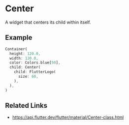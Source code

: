 

<Meta of={CenterStories} />

# Center

A widget that centers its child within itself.

## Example

```dart liveslice=Center
Container(
  height: 120.0,
  width: 120.0,
  color: Colors.blue[50],
  child: Center(
    child: FlutterLogo(
      size: 60,
    ),
  ),
)
```

## Related Links

- https://api.flutter.dev/flutter/material/Center-class.html
